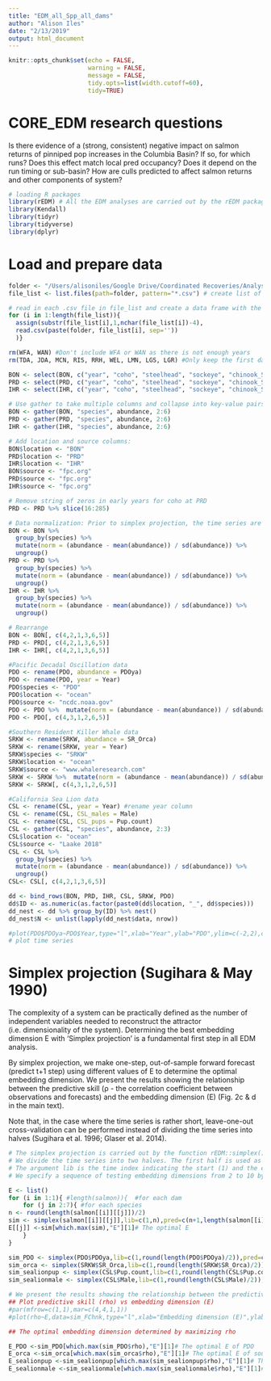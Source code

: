 ```yaml
---
title: "EDM_all_Spp_all_dams"
author: "Alison Iles"
date: "2/13/2019"
output: html_document
---
```


```r
knitr::opts_chunk$set(echo = FALSE,
                      warning = FALSE,
                      message = FALSE,
                      tidy.opts=list(width.cutoff=60),
                      tidy=TRUE)
```
# CORE_EDM research questions

Is there evidence of a (strong, consistent) negative impact on salmon returns of pinniped pop increases in the Columbia Basin?
If so, for which runs? Does this effect match local pred occupancy?
Does it depend on the run timing or sub-basin?
How are culls predicted to affect salmon returns and other components of system? 


```r
# loading R packages
library(rEDM) # All the EDM analyses are carried out by the rEDM package.
library(Kendall)
library(tidyr)
library(tidyverse)
library(dplyr)
```

# Load and prepare data

```r

folder <- "/Users/alisoniles/Google Drive/Coordinated Recoveries/Analysis/Coordinated-Recoveries-GitHub/EDM Analysis all Spp all dams/data/"
file_list <- list.files(path=folder, pattern="*.csv") # create list of all .csv files in folder

# read in each .csv file in file_list and create a data frame with the same name as the .csv file
for (i in 1:length(file_list)){
  assign(substr(file_list[i],1,nchar(file_list[i])-4),
  read.csv(paste(folder, file_list[i], sep=''))
  )}

rm(WFA, WAN) #Don't include WFA or WAN as there is not enough years 
rm(TDA, JDA, MCN, RIS, RRH, WEL, LMN, LGS, LGR) #Only keep the first dam for each basin

BON <- select(BON, c("year", "coho", "steelhead", "sockeye", "chinook_SS", "chinook_F")) 
PRD <- select(PRD, c("year", "coho", "steelhead", "sockeye", "chinook_SS", "chinook_F")) 
IHR <- select(IHR, c("year", "coho", "steelhead", "sockeye", "chinook_SS", "chinook_F")) 

# Use gather to take multiple columns and collapse into key-value pairs
BON <- gather(BON, "species", abundance, 2:6)
PRD <- gather(PRD, "species", abundance, 2:6)
IHR <- gather(IHR, "species", abundance, 2:6)

# Add location and source columns:
BON$location <- "BON"
PRD$location <- "PRD"
IHR$location <- "IHR"
BON$source <- "fpc.org"
PRD$source <- "fpc.org"
IHR$source <- "fpc.org"

# Remove string of zeros in early years for coho at PRD
PRD <- PRD %>% slice(16:285)

# Data normalization: Prior to simplex projection, the time series are normalized to zero mean and unit variance.
BON <- BON %>%
  group_by(species) %>%
  mutate(norm = (abundance - mean(abundance)) / sd(abundance)) %>%
  ungroup()
PRD <- PRD %>%
  group_by(species) %>%
  mutate(norm = (abundance - mean(abundance)) / sd(abundance)) %>%
  ungroup()
IHR <- IHR %>%
  group_by(species) %>%
  mutate(norm = (abundance - mean(abundance)) / sd(abundance)) %>%
  ungroup()

# Rearrange
BON <- BON[, c(4,2,1,3,6,5)]
PRD <- PRD[, c(4,2,1,3,6,5)]
IHR <- IHR[, c(4,2,1,3,6,5)]

#Pacific Decadal Oscillation data
PDO <- rename(PDO, abundance = PDOya) 
PDO <- rename(PDO, year = Year) 
PDO$species <- "PDO"
PDO$location <- "ocean"
PDO$source <- "ncdc.noaa.gov"
PDO <- PDO %>%  mutate(norm = (abundance - mean(abundance)) / sd(abundance)) # normalization
PDO <- PDO[, c(4,3,1,2,6,5)]

#Southern Resident Killer Whale data
SRKW <- rename(SRKW, abundance = SR_Orca) 
SRKW <- rename(SRKW, year = Year)
SRKW$species <- "SRKW"
SRKW$location <- "ocean"
SRKW$source <- "www.whaleresearch.com"
SRKW <- SRKW %>%  mutate(norm = (abundance - mean(abundance)) / sd(abundance)) # normalization
SRKW <- SRKW[, c(4,3,1,2,6,5)]

#California Sea Lion data
CSL <- rename(CSL, year = Year) #rename year column
CSL <- rename(CSL, CSL_males = Male) 
CSL <- rename(CSL, CSL_pups = Pup.count) 
CSL <- gather(CSL, "species", abundance, 2:3)
CSL$location <- "ocean"
CSL$source <- "Laake 2018"
CSL <- CSL %>%
  group_by(species) %>%
  mutate(norm = (abundance - mean(abundance)) / sd(abundance)) %>%
  ungroup()
CSL<- CSL[, c(4,2,1,3,6,5)]

dd <- bind_rows(BON, PRD, IHR, CSL, SRKW, PDO)
dd$ID <- as.numeric(as.factor(paste0(dd$location, "_", dd$species)))
dd_nest <- dd %>% group_by(ID) %>% nest()
dd_nest$N <- unlist(lapply(dd_nest$data, nrow))

#plot(PDO$PDOya~PDO$Year,type="l",xlab="Year",ylab="PDO",ylim=c(-2,2),col=2,main="PDO time series")
# plot time series

```
# Simplex projection (Sugihara & May 1990)

The complexity of a system can be practically defined as the number of independent variables needed to reconstruct the attractor (i.e. dimensionality of the system). Determining the best embedding dimension E with 'Simplex projection' is a fundamental first step in all EDM analysis. 

By simplex projection, we make one-step, out-of-sample forward forecast (predict t+1 step) using different values of E to determine the optimal embedding dimension. We present the results showing the relationship between the predictive skill (ρ - the correlation coefficient between observations and forecasts) and the embedding dimension (E) (Fig. 2c & d in the main text).

Note that, in the case where the time series is rather short, leave-one-out cross-validation can be performed instead of dividing the time series into halves (Sugihara et al. 1996; Glaser et al. 2014).

```r
# The simplex projection is carried out by the function rEDM::simplex(). 
# We divide the time series into two halves. The first half is used as the library set for manifold reconstruction. The second half is used as the target for out-of-sample prediction. 
# The argument lib is the time index indicating the start (1) and the end (n/2) in the library set, respectively. Similarly, the argument pred indicates the time index in the prediction set. 
# We specify a sequence of testing embedding dimensions from 2 to 10 by the argument E=c(2:10), which executes the simplex projections using different embedding dimensions.

E <- list()
for (i in 1:1){ #length(salmon)){  #for each dam
    for (j in 2:7){ #for each species
n <- round(length(salmon[[i]][[j]])/2)
sim <- simplex(salmon[[i]][[j]],lib=c(1,n),pred=c(n+1,length(salmon[[i]][[j]])),E=c(2:10)) #Salmon 
E[[j]] <-sim[which.max(sim),"E"][1]# The optimal E 
    }
}

sim_PDO <- simplex(PDO$PDOya,lib=c(1,round(length(PDO$PDOya)/2)),pred=c(round(length(PDO$PDOya)/2)+1,length(PDO$PDOya)),E=c(2:10)) # PDO
sim_orca <- simplex(SRKW$SR_Orca,lib=c(1,round(length(SRKW$SR_Orca)/2)),pred=c(round(length(SRKW$SR_Orca)/2)+1,length(SRKW$SR_Orca)),E=c(2:10)) # ORca
sim_sealionpup <- simplex(CSL$Pup.count,lib=c(1,round(length(CSL$Pup.count)/2)),pred=c(round(length(CSL$Pup.count)/2)+1,length(CSL$Pup.count)),E=c(2:10)) # Sealion pups
sim_sealionmale <- simplex(CSL$Male,lib=c(1,round(length(CSL$Male)/2)),pred=c(round(length(CSL$Male)/2)+1,length(CSL$Male)),E=c(2:10)) # Sealion Males

# We present the results showing the relationship between the predictive skill (ρ) and the embedding dimension (E)
## Plot predictive skill (rho) vs embedding dimension (E) 
#par(mfrow=c(1,1),mar=c(4,4,1,1))
#plot(rho~E,data=sim_FChnk,type="l",xlab="Embedding dimension (E)",ylab=expression(rho),ylim=c(-0.4,0.8),col=2,main="Ice Harbor Dam Fall Chinook, determine optimal E")

## The optimal embedding dimension determined by maximizing rho

E_PDO <-sim_PDO[which.max(sim_PDO$rho),"E"][1]# The optimal E of PDO
E_orca <-sim_orca[which.max(sim_orca$rho),"E"][1]# The optimal E of southern resident orca population
E_sealionpup <-sim_sealionpup[which.max(sim_sealionpup$rho),"E"][1]# The optimal E of sea lion pup count data
E_sealionmale <-sim_sealionmale[which.max(sim_sealionmale$rho),"E"][1]# The optimal E of  male sea lion population estimates
```




